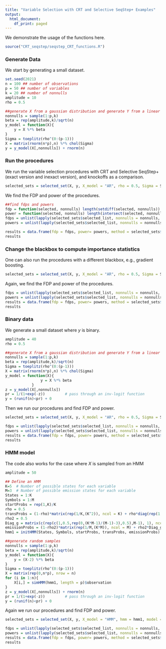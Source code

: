 ```yaml
---
title: "Variable Selection with CRT and Selective SeqStep+ Examples"
output:
  html_document:
    df_print: paged
---
```


We demonstrate the usage of the functions here. 
```r
source("CRT_seqstep/seqstep_CRT_functions.R")
```

### Generate Data
We start by generating a small dataset. 
```r
set.seed(2021)
n = 100 ## number of observations
p = 50 ## number of variables
k = 20 ## number of nonnulls
amplitude = 10
rho = 0.5

##generate X from a gaussian distribution and generate Y from a linear model
nonnulls = sample(1:p,k)
beta = rep(amplitude,k)/sqrt(n)
y_model = function(X){
    y = X %*% beta
}
Sigma = toeplitz(rho^(0:(p-1)))
X = matrix(rnorm(n*p),n) %*% chol(Sigma)
y = y_model(X[,nonnulls]) + rnorm(n) 
```

### Run the procedures
We run the variable selection procedures with CRT and Selective SeqStep+ (exact version and inexact version), and knockoffs as a comparison.
```r
selected_sets = selected_set(X, y, X_model = "AR", rho = 0.5, Sigma = Sigma, model = "linear", blackbox = "lasso", c = 0.1, include_h = FALSE, knockoff_pluss = 1)
```
We find the FDP and power of the procedures.
```r
##find fdps and powers
fdp = function(selected, nonnulls) length(setdiff(selected, nonnulls)) / max(1, length(selected))
power = function(selected, nonnulls) length(intersect(selected, nonnulls)) / length(nonnulls)
fdps = unlist(lapply(selected_sets$selected_list, nonnulls = nonnulls, fdp))
powers = unlist(lapply(selected_sets$selected_list, nonnulls = nonnulls, power))

results = data.frame(fdp = fdps, power= powers, method = selected_sets$method)
results
```

### Change the blackbox to compute importance statistics
One can also run the procedures with a different blackbox, e.g., gradient boosting.
```r
selected_sets = selected_set(X, y, X_model = "AR", rho = 0.5, Sigma = Sigma, model = "linear", blackbox = "gb", c = 0.1, include_h = FALSE, knockoff_pluss = 1)
```
Again, we find the FDP and power of the procedures.
```r
fdps = unlist(lapply(selected_sets$selected_list, nonnulls = nonnulls, fdp))
powers = unlist(lapply(selected_sets$selected_list, nonnulls = nonnulls, power))
results = data.frame(fdp = fdps, power= powers, method = selected_sets$method)
results
```

### Binary data

We generate a small dataset where $y$ is binary. 
```r
amplitude = 40
rho = 0.5

##generate X from a gaussian distribution and generate Y from a linear model
nonnulls = sample(1:p,k)
beta = rep(amplitude,k)/sqrt(n)
Sigma = toeplitz(rho^(0:(p-1)))
X = matrix(rnorm(n*p),n) %*% chol(Sigma)
y_model = function(X){
                y = X %*% beta
            }
z = y_model(X[,nonnulls])
pr = 1/(1+exp(-z))         # pass through an inv-logit function
y = (runif(n)<pr) + 0
```

Then we run our procedures and find FDP and power. 
```r
selected_sets = selected_set(X, y, X_model = "AR", rho = 0.5, Sigma = Sigma, model = "logistic", blackbox = "lasso", c = 0.1, include_h = FALSE, knockoff_pluss = 1)
```

```r
fdps = unlist(lapply(selected_sets$selected_list, nonnulls = nonnulls, fdp))
powers = unlist(lapply(selected_sets$selected_list, nonnulls = nonnulls, power))
results = data.frame(fdp = fdps, power= powers, method = selected_sets$method)
results
```


### HMM model
The code also works for the case where $X$ is sampled from an HMM
```r
amplitude = 50

## Define an HMM 
K=5  # Number of possible states for each variable
M=3  # Number of possible emission states for each variable
States = 1:K
Symbols = 1:M
startProbs = rep(1,K)/K
rho = 0.5
transProbs = (1-rho)*matrix(rep(1/K,(K^2)), ncol = K) + rho*diag(rep(1,K))
rho2 = 0.5
Diag_g = matrix(c(rep(c(1,0.5,rep(0,(K*M-1)/(M-1)-3),0.5),M-1), 1), ncol = M)
emissionProbs = (1-rho2)*matrix(rep(1/M,(K*M)), ncol = M) + rho2*Diag_g
hmm1 = initHMM(States, Symbols, startProbs, transProbs, emissionProbs)

##generate random samples
nonnulls = sample(1:p,k)
beta = rep(amplitude,k)/sqrt(n)
y_model = function(X){
    y = (X-2) %*% beta
}
Sigma = toeplitz(rho^(0:(p-1)))
X = matrix(rep(0,n*p), nrow = n)
for (i in 1:n){
    X[i,] = simHMM(hmm1, length = p)$observation
}
z = y_model(X[,nonnulls]) + rnorm(n) 
pr = 1/(1+exp(-z))         # pass through an inv-logit function
y = (runif(n)<pr) + 0
```

Again we run our procedures and find FDP and power. 
```r
selected_sets = selected_set(X, y, X_model = "HMM", hmm = hmm1, model = "logistic", blackbox = "lasso", c = 0.1, include_h = FALSE, knockoff_pluss = 1)
```

```r
fdps = unlist(lapply(selected_sets$selected_list, nonnulls = nonnulls, fdp))
powers = unlist(lapply(selected_sets$selected_list, nonnulls = nonnulls, power))
results = data.frame(fdp = fdps, power= powers, method = selected_sets$method)
results
```
